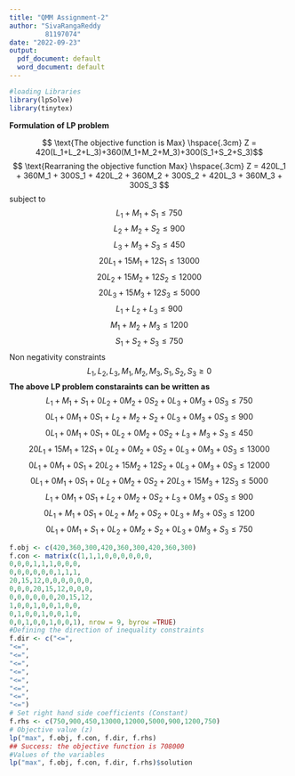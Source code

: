 ---
title: "QMM Assignment-2"
author: "SivaRangaReddy
         81197074"
date: "2022-09-23"
output:
  pdf_document: default
  word_document: default
---

```{r}
#loading Libraries 
library(lpSolve)
library(tinytex)
```

**Formulation of LP problem**

$$ \text{The objective function is Max}  \hspace{.3cm} Z = 420(L_1+L_2+L_3)+360(M_1+M_2+M_3)+300(S_1+S_2+S_3)$$
$$ \text{Rearraning the objective function Max}  \hspace{.3cm} Z = 420L_1 + 360M_1 + 300S_1 + 420L_2 + 360M_2 + 300S_2 + 420L_3 + 360M_3 + 300S_3 $$
subject to
$$L_1+M_1+S_1\le750$$
$$L_2+M_2+S_2\le900$$
$$L_3+M_3+S_3\le450 $$
$$20L_1+15M_1+12S_1\le13000$$
$$20L_2+15M_2+12S_2\le12000$$
$$20L_3+15M_3+12S_3\le5000$$
$$L_1+L_2+L_3\le900$$
$$M_1+M_2+M_3\le1200$$
$$S_1+S_2+S_3\le750$$
Non negativity constraints
$$L_1, L_2, L_3, M_1, M_2, M_3, S_1, S_2, S_3\ge0 $$
**The above LP problem constaraints can be written as**
$$L_1+M_1+S_1+0L_2+0M_2+0S_2+0L_3+0M_3+0S_3\le750$$
$$0L_1+0M_1+0S_1+L_2+M_2+S_2+0L_3+0M_3+0S_3\le900$$
$$0L_1+0M_1+0S_1+0L_2+0M_2+0S_2+L_3+M_3+S_3\le450$$
$$20L_1+15M_1+12S_1+0L_2+0M_2+0S_2+0L_3+0M_3+0S_3\le13000$$
$$0L_1+0M_1+0S_1+20L_2+15M_2+12S_2+0L_3+0M_3+0S_3\le12000$$
$$0L_1+0M_1+0S_1+0L_2+0M_2+0S_2+20L_3+15M_3+12S_3\le5000$$
$$L_1+0M_1+0S_1+L_2+0M_2+0S_2+L_3+0M_3+0S_3\le900$$
$$0L_1+M_1+0S_1+0L_2+M_2+0S_2+0L_3+M_3+0S_3\le1200$$
$$0L_1+0M_1+S_1+0L_2+0M_2+S_2+0L_3+0M_3+S_3\le750$$



```{r}
f.obj <- c(420,360,300,420,360,300,420,360,300)
f.con <- matrix(c(1,1,1,0,0,0,0,0,0,
0,0,0,1,1,1,0,0,0,
0,0,0,0,0,0,1,1,1,
20,15,12,0,0,0,0,0,0,
0,0,0,20,15,12,0,0,0,
0,0,0,0,0,0,20,15,12,
1,0,0,1,0,0,1,0,0,
0,1,0,0,1,0,0,1,0,
0,0,1,0,0,1,0,0,1), nrow = 9, byrow =TRUE)
#Defining the direction of inequality constraints
f.dir <- c("<=",
"<=",
"<=",
"<=",
"<=",
"<=",
"<=",
"<=",
"<=")
# Set right hand side coefficients (Constant)
f.rhs <- c(750,900,450,13000,12000,5000,900,1200,750)
# Objective value (z)
lp("max", f.obj, f.con, f.dir, f.rhs)
## Success: the objective function is 708000
#Values of the variables
lp("max", f.obj, f.con, f.dir, f.rhs)$solution

```




